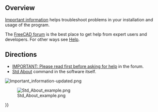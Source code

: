 <languages/>

==Overview==

[[Important information|Important information]] helps troubleshoot problems in your installation and usage of the program. 

The [https://forum.freecadweb.org/viewforum.php?f=3 FreeCAD forum] is the best place to get help from expert users and developers. For other ways see [[Help|Help]].

==Directions==

{{VeryImportantMessage|Before asking for help, you need to follow these links or click the images/captions below}}
* [https://forum.freecadweb.org/viewtopic.php?f=3&t=2264 IMPORTANT: Please read first before asking for help] in the forum.
* [[Std_About|Std About]] command in the software itself.
[[File:Important_information-updated.png|link=https://forum.freecadweb.org/viewtopic.php?f=3&t=2264]]
{{Caption|align=center|The request for important information is located at the top of every subforum. Click the image above to follow link.}}

[[File:Std_About_example.png|center|link=Std_About]]

{{Caption|align=center|Window with the "[[Std_About|About]]" information in the software. Do not take a picture of this window;<br/>Click the {{Button|Copy to clipboard}} button to be able to paste the information with your help request.}}

{{Userdocnavi{{#translation:}}}}